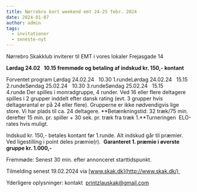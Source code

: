 ```yaml
---
title: Nørrebro kort weekend emt 24-25 febr. 2024
date: 2024-01-07
author: admin
tags:
  - invitationer
  - seneste-nyt
---
```

Nørrebro Skakklub inviterer til EMT i vores lokaler Frejasgade 14 

**Lørdag 24.02   10.15 fremmøde og betaling af indskud kr. 150,- kontant**

Forventet program
Lørdag 24.02.24   10.30 1.rundeLørdag 24.02.24   15.15 2.rundeSøndag 25.02.24   10.30 3.rundeSøndag 25.02.24   15.15 4.runde Der spilles i monradgruppe, 4 runder.
Ved 16 eller flere deltagere spilles i 2 grupper inddelt efter dansk rating (evt. 3 grupper hvis deltagerantal er på 24 eller flere).
Grupperne er ikke nødvendigvis lige store.
Vi har plads til ca. 24 deltagere. **Betænkningstid: 32 træk/75 min. derefter 15 min. pr. spiller + 30 sek. pr. træk fra træk 1.**Turneringen  ELO-rates hvis muligt.  

Indskud kr. 150,- betales kontant før 1.runde.
Alt indskud går til præmier. Ved ligestilling i point deles præmie(r). 
**Garanteret 1. præmie i øverste gruppe kr. 1.000,-**

Fremmøde: Senest 30 min. efter annonceret starttidspunkt.

Tilmelding senest 19.02.2024 via [www.skak.dk](http://www.skak.dk/) 

Yderligere oplysninger: kontakt  printzlauskak@gmail.com
